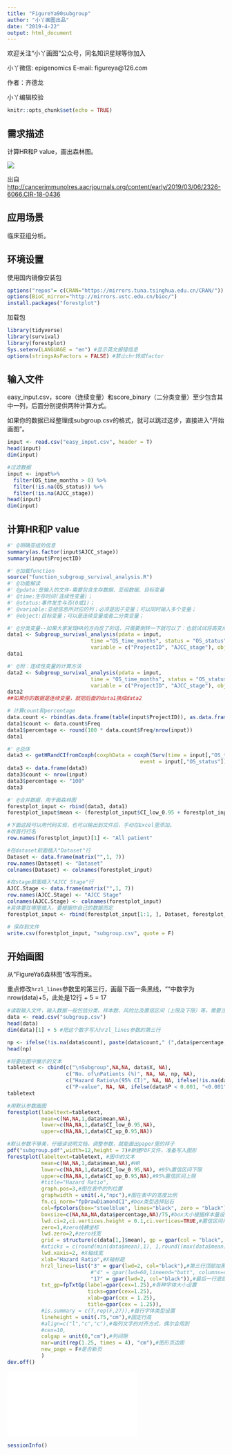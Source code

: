 ```yaml
---
title: "FigureYa90subgroup"
author: "小丫画图出品"
date: "2019-4-22"
output: html_document
---
```

欢迎关注“小丫画图”公众号，同名知识星球等你加入

小丫微信: epigenomics  E-mail: figureya@126.com

作者：齐德龙

小丫编辑校验

```r
knitr::opts_chunk$set(echo = TRUE)
```

## 需求描述

计算HR和P value，画出森林图。

![](example.png)

出自<http://cancerimmunolres.aacrjournals.org/content/early/2019/03/06/2326-6066.CIR-18-0436>

## 应用场景

临床亚组分析。

## 环境设置

使用国内镜像安装包

```r
options("repos"= c(CRAN="https://mirrors.tuna.tsinghua.edu.cn/CRAN/"))
options(BioC_mirror="http://mirrors.ustc.edu.cn/bioc/")
install.packages("forestplot")
```

加载包

```r
library(tidyverse)
library(survival)
library(forestplot)
Sys.setenv(LANGUAGE = "en") #显示英文报错信息
options(stringsAsFactors = FALSE) #禁止chr转成factor
```

## 输入文件

easy_input.csv，score（连续变量）和score_binary（二分类变量）至少包含其中一列，后面分别提供两种计算方式。

如果你的数据已经整理成subgroup.csv的格式，就可以跳过这步，直接进入“开始画图”。

```r
input <- read.csv("easy_input.csv", header = T)
head(input)
dim(input)

#过滤数据
input <- input%>%
  filter(OS_time_months > 0) %>%
  filter(!is.na(OS_status)) %>%
  filter(!is.na(AJCC_stage))
head(input)
dim(input)
```

## 计算HR和P value

```r
#' @明确亚组的信息
summary(as.factor(input$AJCC_stage))
summary(input$ProjectID)

#' @加载function
source("function_subgroup_survival_analysis.R")
#' @功能解读
#' @pdata:是输入的文件-需要包含生存数据、亚组数据、目标变量
#' @time:生存时间(连续性变量)；
#' @status:事件发生与否(0或1)；
#' @variable:亚组信息所对应的列；必须是因子变量；可以同时输入多个变量；
#' @object:目标变量；可以是连续变量或者二分类变量；

#' @分类变量--如果大家发现HR的方向反了的话，只需要倒转一下就可以了：也就试试将高变成低；0变成1；
data1 <- Subgroup_survival_analysis(pdata = input,
                           time ="OS_time_months", status = "OS_status",
                           variable = c("ProjectID", "AJCC_stage"), object ="score_binary" )
data1

#' @附：连续性变量的计算方法
data2 <- Subgroup_survival_analysis(pdata = input,
                           time = "OS_time_months", status = "OS_status",
                           variable = c("ProjectID", "AJCC_stage"), object = "score" )
data2
##如果你的数据是连续变量，就把后面的data1换成data2

# 计算count和percentage
data.count <- rbind(as.data.frame(table(input$ProjectID)), as.data.frame(table(input$AJCC_stage)))
data1$count <- data.count$Freq
data1$percentage <- round(100 * data.count$Freq/nrow(input))
data1

#' @总体
data3 <- getHRandCIfromCoxph(coxphData = coxph(Surv(time = input[,"OS_time_months"],
                                           event = input[,"OS_status"])~score_binary,data = input))
data3 <- data.frame(data3)
data3$count <- nrow(input)
data3$percentage <- "100"
data3

#' @合并数据，用于画森林图
forestplot_input <- rbind(data3, data1)
forestplot_input$mean <- (forestplot_input$CI_low_0.95 + forestplot_input$CI_up_0.95)/2

#下面这段可以用代码实现，也可以输出到文件后，手动在Excel里添加。
#改首行行名
row.names(forestplot_input)[1] <- "All patient"

#在dataset前面插入"Dataset"行
Dataset <- data.frame(matrix("",1, 7))
row.names(Dataset) <- "Dataset"
colnames(Dataset) <- colnames(forestplot_input)

#在stage前面插入"AJCC Stage"行
AJCC.Stage <- data.frame(matrix("",1, 7))
row.names(AJCC.Stage) <- "AJCC Stage"
colnames(AJCC.Stage) <- colnames(forestplot_input)
#具体要在哪里插入，要根据你自己的数据而定
forestplot_input <- rbind(forestplot_input[1:1, ], Dataset, forestplot_input[2:6, ], AJCC.Stage, forestplot_input[7:nrow(forestplot_input), ])

# 保存到文件
write.csv(forestplot_input, "subgroup.csv", quote = F)
```

## 开始画图

从“FigureYa6森林图”改写而来。

重点修改`hrzl_lines`参数里的第三行，画最下面一条黑线，""中数字为nrow(data)+5，此处是12行 + 5 = 17

```r
#读取输入文件，输入数据一般包括分类、样本数、风险比及置信区间（上限及下限）等，需要注意的是输入文件的布局(包括文字缩进)将展示在最后结果中，所见即所得。
data <- read.csv("subgroup.csv")
head(data)
dim(data)[1] + 5 #把这个数字写入hrzl_lines参数的第三行

np <- ifelse(!is.na(data$count), paste(data$count," (",data$percentage,")", sep=""), NA)
head(np)

#将要在图中展示的文本
tabletext <- cbind(c("\nSubgroup",NA,NA, data$X, NA),
                   c("No. of\nPatients (%)", NA, NA, np, NA),
                   c("Hazard Ratio\n(95% CI)", NA, NA, ifelse(!is.na(data$count), paste(round(data$mean, 2), " (", round(data$CI_low_0.95, 2), " to ", round(data$CI_up_0.95, 2),")", sep=""), NA), NA),
                   c("P-value", NA, NA, ifelse(data$P < 0.001, "<0.001", round(data$P,3)), NA))
tabletext

#用默认参数画图
forestplot(labeltext=tabletext,
           mean=c(NA,NA,1,data$mean,NA),
           lower=c(NA,NA,1,data$CI_low_0.95,NA),
           upper=c(NA,NA,1,data$CI_up_0.95,NA))

#默认参数不够美，仔细读说明文档，调整参数，就能画出paper里的样子
pdf("subgroup.pdf",width=12,height = 7)#新建PDF文件，准备写入图形
forestplot(labeltext=tabletext, #图中的文本
           mean=c(NA,NA,1,data$mean,NA),#HR
           lower=c(NA,NA,1,data$CI_low_0.95,NA), #95%置信区间下限
           upper=c(NA,NA,1,data$CI_up_0.95,NA),#95%置信区间上限
           #title="Hazard Ratio",
           graph.pos=3,#图在表中的列位置
           graphwidth = unit(.4,"npc"),#图在表中的宽度比例
           fn.ci_norm="fpDrawDiamondCI",#box类型选择钻石
           col=fpColors(box="steelblue", lines="black", zero = "black"),#box颜色
           boxsize=c(NA,NA,NA,data$percentage,NA)/75,#box大小根据样本量设置
           lwd.ci=2,ci.vertices.height = 0.1,ci.vertices=TRUE,#置信区间用线宽、高、型
           zero=1,#zero线横坐标
           lwd.zero=2,#zero线宽
           grid = structure(c(data[1,]$mean), gp = gpar(col = "black", lty=2,lwd=2)),#虚线(可多条)及其横坐标、颜色、线宽
           #xticks = c(round(min(data$mean),1), 1,round((max(data$mean)-min(data$mean)/2),1), round(max(data$mean),1)), #横坐标刻度根据具体情况设置
           lwd.xaxis=2, #X轴线宽
           xlab="Hazard Ratio",#X轴标题
           hrzl_lines=list("3" = gpar(lwd=2, col="black"),#第三行顶部加黑线，引号内数字标记行位置
                           #"4" = gpar(lwd=60,lineend="butt", columns=c(1:4), col="#99999922"),#加阴影，弱项不建议使用
                           "17" = gpar(lwd=2, col="black")),#最后一行底部加黑线,""中数字为nrow(data)+5
           txt_gp=fpTxtGp(label=gpar(cex=1.25),#各种字体大小设置
                          ticks=gpar(cex=1.25),
                          xlab=gpar(cex = 1.25),
                          title=gpar(cex = 1.25)),
           #is.summary = c(T,rep(F,27)),#首行字体类型设置
           lineheight = unit(.75,"cm"),#固定行高
           #align=c("l","c","c"),#每列文字的对齐方式，偶尔会用到
           #cex=10,
           colgap = unit(0,"cm"),#列间隙
           mar=unit(rep(1.25, times = 4), "cm"),#图形页边距
           new_page = F#是否新页
           )
dev.off()
```

![](subgroup.pdf)

```r
sessionInfo()
```